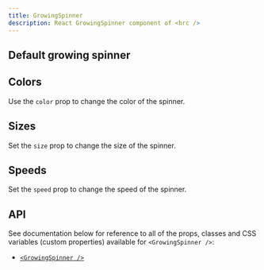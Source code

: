```yaml
---
title: GrowingSpinner
description: React GrowingSpinner component of <hrc />
---
```



## Default growing spinner

<Demo layout="row">
  <Demos.GrowingSpinnerDefault />
</Demo>

<SourceCode code={defaultCode} title="default.tsx" />

## Colors

Use the `color` prop to change the color of the spinner.

<Demo layout="row">
  <Demos.GrowingSpinnerColors />
</Demo>

<SourceCode code={colorsCode} title="colors.tsx" />

## Sizes

Set the `size` prop to change the size of the spinner.

<Demo layout="row">
  <Demos.GrowingSpinnerSizes />
</Demo>

<SourceCode code={sizesCode} title="sizes.tsx" />

## Speeds

Set the `speed` prop to change the speed of the spinner.

<Demo layout="row">
  <Demos.GrowingSpinnerSpeeds />
</Demo>

<SourceCode code={speedsCode} title="speeds.tsx" />

## API

See documentation below for reference to all of the props, classes and CSS
variables (custom properties) available for `<GrowingSpinner />`:

- [`<GrowingSpinner />`](/hrc/api/growing-spinner)

